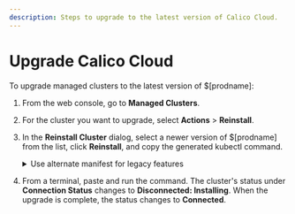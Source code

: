 ```yaml
---
description: Steps to upgrade to the latest version of Calico Cloud.
---
```


# Upgrade Calico Cloud

To upgrade managed clusters to the latest version of $[prodname]:

1. From the web console, go to **Managed Clusters**.
1. For the cluster you want to upgrade, select **Actions** > **Reinstall**.
1. In the **Reinstall Cluster** dialog, select a newer version of $[prodname] from the list, click **Reinstall**, and copy the generated kubectl command.
   <details>
     <summary>Use alternate manifest for legacy features</summary>

     The Image Assurance, Container Threat Detection, and Compliance Reports features were removed for new users in Calico Cloud 21.1.0.
     Legacy users of those features can continue to use a deprecated version until the features are completely removed in a future release.

     To continue using these features, modify the generated command by replacing `deploy.yaml` with `deploy-with-container-security.yaml`.
     This change gives you a manifest with all three legacy features enabled.
     You cannot enable or disable these features individually.

     ```bash title="Example of generated kubectl command with alternate manifest"
     kubectl apply -f https://installer.calicocloud.io/manifests/cc-operator/latest/deploy-with-container-security.yaml && curl -H "Authorization: Bearer ..." "https://www.calicocloud.io/api/managed-cluster/deploy.yaml?version=$[cloudUserVersion]" | kubectl apply -f -
     ```
   </details>

1. From a terminal, paste and run the command.
   The cluster's status under **Connection Status** changes to **Disconnected: Installing**.
   When the upgrade is complete, the status changes to **Connected**.




